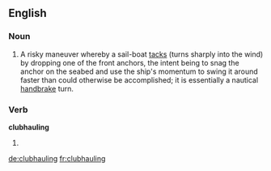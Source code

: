 ==English==

===Noun===
{{en-noun}}

# {{context|nautical|lang=en}} A risky maneuver whereby a sail-boat [[tacks]] (turns sharply into the wind) by dropping one of the front anchors, the intent being to snag the anchor on the seabed and use the ship's momentum to swing it around faster than could otherwise be accomplished; it is essentially a nautical [[handbrake]] turn.

===Verb===
'''clubhauling'''

# {{present participle of|clubhaul|lang=en}}

[[de:clubhauling]]
[[fr:clubhauling]]